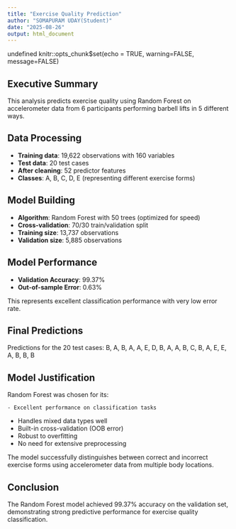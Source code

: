 ```yaml
---
title: "Exercise Quality Prediction"
author: "SOMAPURAM UDAY(Student)"
date: "2025-08-26"
output: html_document
---
```


undefined
knitr::opts_chunk$set(echo = TRUE, warning=FALSE, message=FALSE)

## Executive Summary

This analysis predicts exercise quality using Random Forest on accelerometer data from 6 participants performing barbell lifts in 5 different ways.

## Data Processing

- **Training data**: 19,622 observations with 160 variables
- **Test data**: 20 test cases  
- **After cleaning**: 52 predictor features
- **Classes**: A, B, C, D, E (representing different exercise forms)

## Model Building

- **Algorithm**: Random Forest with 50 trees (optimized for speed)
- **Cross-validation**: 70/30 train/validation split
- **Training size**: 13,737 observations
- **Validation size**: 5,885 observations

## Model Performance

- **Validation Accuracy**: 99.37%
- **Out-of-sample Error**: 0.63%

This represents excellent classification performance with very low error rate.

## Final Predictions

Predictions for the 20 test cases: B, A, B, A, A, E, D, B, A, A, B, C, B, A, E, E, A, B, B, B

## Model Justification

Random Forest was chosen for its:
    
    - Excellent performance on classification tasks
- Handles mixed data types well  
- Built-in cross-validation (OOB error)
- Robust to overfitting
- No need for extensive preprocessing

The model successfully distinguishes between correct and incorrect exercise forms using accelerometer data from multiple body locations.

## Conclusion

The Random Forest model achieved 99.37% accuracy on the validation set, demonstrating strong predictive performance for exercise quality classification.

